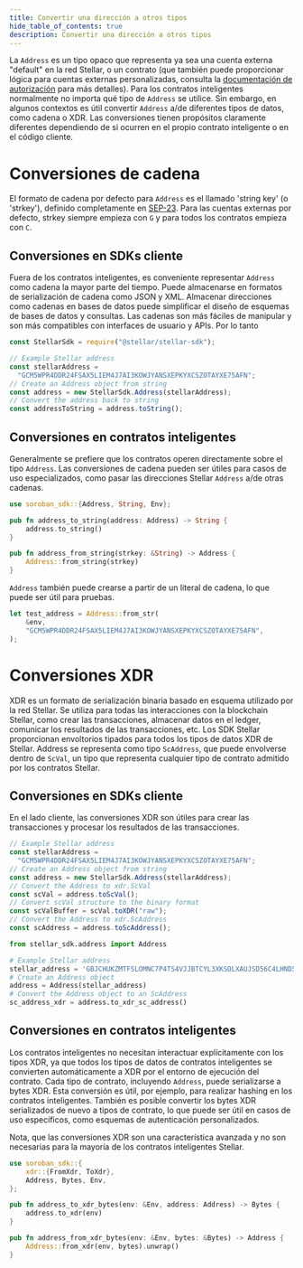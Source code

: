 ```yaml
---
title: Convertir una dirección a otros tipos
hide_table_of_contents: true
description: Convertir una dirección a otros tipos
---
```



La `Address` es un tipo opaco que representa ya sea una cuenta externa "default" en la red Stellar, o un contrato (que también puede proporcionar lógica para cuentas externas personalizadas, consulta la [documentación de autorización](../../../learn/fundamentals/contract-development/authorization.mdx#account-abstraction) para más detalles). Para los contratos inteligentes normalmente no importa qué tipo de `Address` se utilice. Sin embargo, en algunos contextos es útil convertir `Address` a/de diferentes tipos de datos, como cadena o XDR. Las conversiones tienen propósitos claramente diferentes dependiendo de si ocurren en el propio contrato inteligente o en el código cliente.

# Conversiones de cadena

El formato de cadena por defecto para `Address` es el llamado 'string key' (o 'strkey'), definido completamente en [SEP-23](https://github.com/stellar/stellar-protocol/blob/master/ecosystem/sep-0023.md). Para las cuentas externas por defecto, strkey siempre empieza con `G` y para todos los contratos empieza con `C`.

## Conversiones en SDKs cliente

Fuera de los contratos inteligentes, es conveniente representar `Address` como cadena la mayor parte del tiempo. Puede almacenarse en formatos de serialización de cadena como JSON y XML. Almacenar direcciones como cadenas en bases de datos puede simplificar el diseño de esquemas de bases de datos y consultas. Las cadenas son más fáciles de manipular y son más compatibles con interfaces de usuario y APIs. Por lo tanto

<CodeExample>

```js
const StellarSdk = require("@stellar/stellar-sdk");

// Example Stellar address
const stellarAddress =
  "GCM5WPR4DDR24FSAX5LIEM4J7AI3KOWJYANSXEPKYXCSZOTAYXE75AFN";
// Create an Address object from string
const address = new StellarSdk.Address(stellarAddress);
// Convert the address back to string
const addressToString = address.toString();
```

</CodeExample>

## Conversiones en contratos inteligentes

Generalmente se prefiere que los contratos operen directamente sobre el tipo `Address`. Las conversiones de cadena pueden ser útiles para casos de uso especializados, como pasar las direcciones Stellar `Address` a/de otras cadenas.

<CodeExample>

```rust
use soroban_sdk::{Address, String, Env};

pub fn address_to_string(address: Address) -> String {
    address.to_string()
}

pub fn address_from_string(strkey: &String) -> Address {
    Address::from_string(strkey)
}
```

</CodeExample>

`Address` también puede crearse a partir de un literal de cadena, lo que puede ser útil para pruebas.

<CodeExample>

```rust
let test_address = Address::from_str(
    &env,
    "GCM5WPR4DDR24FSAX5LIEM4J7AI3KOWJYANSXEPKYXCSZOTAYXE75AFN",
);
```

</CodeExample>

# Conversiones XDR

XDR es un formato de serialización binaria basado en esquema utilizado por la red Stellar. Se utiliza para todas las interacciones con la blockchain Stellar, como crear las transacciones, almacenar datos en el ledger, comunicar los resultados de las transacciones, etc. Los SDK Stellar proporcionan envoltorios tipados para todos los tipos de datos XDR de Stellar. Address se representa como tipo `ScAddress`, que puede envolverse dentro de `ScVal`, un tipo que representa cualquier tipo de contrato admitido por los contratos Stellar.

## Conversiones en SDKs cliente

En el lado cliente, las conversiones XDR son útiles para crear las transacciones y procesar los resultados de las transacciones.

<CodeExample>

```js
// Example Stellar address
const stellarAddress =
  "GCM5WPR4DDR24FSAX5LIEM4J7AI3KOWJYANSXEPKYXCSZOTAYXE75AFN";
// Create an Address object from string
const address = new StellarSdk.Address(stellarAddress);
// Convert the Address to xdr.ScVal
const scVal = address.toScVal();
// Convert scVal structure to the binary format
const scValBuffer = scVal.toXDR("raw");
// Convert the Address to xdr.ScAddress
const scAddress = address.toScAddress();
```

```python
from stellar_sdk.address import Address

# Example Stellar address
stellar_address = 'GBJCHUKZMTFSLOMNC7P4TS4VJJBTCYL3XKSOLXAUJSD56C4LHND5TWUC'
# Create an Address object
address = Address(stellar_address)
# Convert the Address object to an ScAddress
sc_address_xdr = address.to_xdr_sc_address()
```

</CodeExample>

## Conversiones en contratos inteligentes

Los contratos inteligentes no necesitan interactuar explícitamente con los tipos XDR, ya que todos los tipos de datos de contratos inteligentes se convierten automáticamente a XDR por el entorno de ejecución del contrato. Cada tipo de contrato, incluyendo `Address`, puede serializarse a bytes XDR. Esta conversión es útil, por ejemplo, para realizar hashing en los contratos inteligentes. También es posible convertir los bytes XDR serializados de nuevo a tipos de contrato, lo que puede ser útil en casos de uso específicos, como esquemas de autenticación personalizados.

Nota, que las conversiones XDR son una característica avanzada y no son necesarias para la mayoría de los contratos inteligentes Stellar.

<CodeExample>

```rust
use soroban_sdk::{
    xdr::{FromXdr, ToXdr},
    Address, Bytes, Env,
};

pub fn address_to_xdr_bytes(env: &Env, address: Address) -> Bytes {
    address.to_xdr(env)
}

pub fn address_from_xdr_bytes(env: &Env, bytes: &Bytes) -> Address {
    Address::from_xdr(env, bytes).unwrap()
}
```

</CodeExample>
